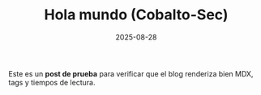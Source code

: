 ﻿---
title: 'Hola mundo (Cobalto-Sec)'
description: 'Primer post con el Tailwind + Next.js Starter Blog'
date: '2025-08-28'
tags: ['inicio', 'cobalto-sec']
draft: false
---

Este es un **post de prueba** para verificar que el blog renderiza bien MDX, tags y tiempos de lectura.
